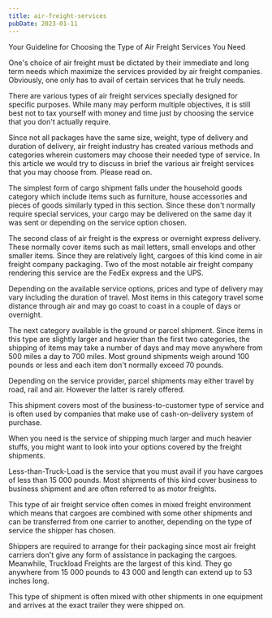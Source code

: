 ```yaml
---
title: air-freight-services
pubDate: 2023-01-11
---
```


Your Guideline for Choosing the Type of Air Freight Services You Need

One's choice of air freight must be dictated by their immediate and long term needs which maximize the services provided by air freight companies. Obviously, one only has to avail of certain services that he truly needs.

There are various types of air freight services specially designed for specific purposes. While many may perform multiple objectives, it is still best not to tax yourself with money and time just by choosing the service that you don't actually require.

Since not all packages have the same size, weight, type of delivery and duration of delivery, air freight industry has created various methods and categories wherein customers may choose their needed type of service. In this article we would try to discuss in brief the various air freight services that you may choose from. Please read on.

The simplest form of cargo shipment falls under the household goods category which include items such as furniture, house accessories and pieces of goods similarly typed in this section. Since these don't normally require special services, your cargo may be delivered on the same day it was sent or depending on the service option chosen.

The second class of air freight is the express or overnight express delivery. These normally cover items such as mail letters, small envelops and other smaller items. Since they are relatively light, cargoes of this kind come in air freight company packaging. Two of the most notable air freight company rendering this service are the FedEx express and the UPS. 

Depending on the available service options, prices and type of delivery may vary including the duration of travel. Most items in this category travel some distance through air and may go coast to coast in a couple of days or overnight.

The next category available is the ground or parcel shipment. Since items in this type are slightly larger and heavier than the first two categories, the shipping of items may take a number of days and may move anywhere from 500 miles a day to 700 miles. Most ground shipments weigh around 100 pounds or less and each item don't normally exceed 70 pounds.

Depending on the service provider, parcel shipments may either travel by road, rail and air. However the latter is rarely offered. 

This shipment covers most of the business-to-customer type of service and is often used by companies that make use of cash-on-delivery system of purchase.

When you need is the service of shipping much larger and much heavier stuffs, you might want to look into your options covered by the freight shipments.

Less-than-Truck-Load is the service that you must avail if you have cargoes of less than 15 000 pounds. Most shipments of this kind cover business to business shipment and are often referred to as motor freights.

This type of air freight service often comes in mixed freight environment which means that cargoes are combined with some other shipments and can be transferred from one carrier to another, depending on the type of service the shipper has chosen.

Shippers are required to arrange for their packaging since most air freight carriers don't give any form of assistance in packaging the cargoes.
Meanwhile, Truckload Freights are the largest of this kind. They go anywhere from 15 000 pounds to 43 000 and length can extend up to 53 inches long.

This type of shipment is often mixed with other shipments in one equipment and arrives at the exact trailer they were shipped on.